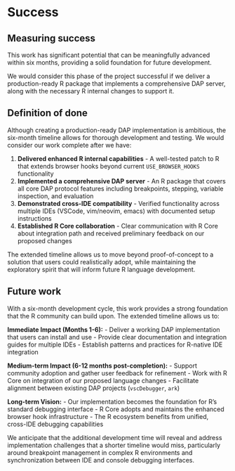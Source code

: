# Success
<!--
Projects should have a definition of done that is measurable, and a
thorough understanding going in of what the risks are to delivery
-->

## Measuring success

<!--
How will we know when success is achieved, what markers can we use
along the way
-->

This work has significant potential that can be meaningfully advanced within six
months, providing a solid foundation for future development.

We would consider this phase of the project successful if we deliver a 
production-ready R package that implements a comprehensive DAP server, along
with the necessary R internal changes to support it. 

## Definition of done

<!--
What does success look like?
-->

Although creating a production-ready DAP implementation is ambitious, the six-month
timeline allows for thorough development and testing. We would consider our work
complete after we have:

1. **Delivered enhanced R internal capabilities** - A well-tested patch to R that
   extends browser hooks beyond current `USE_BROWSER_HOOKS` functionality
2. **Implemented a comprehensive DAP server** - An R package that covers all core
   DAP protocol features including breakpoints, stepping, variable inspection,
   and evaluation
3. **Demonstrated cross-IDE compatibility** - Verified functionality across
   multiple IDEs (VSCode, vim/neovim, emacs) with documented setup instructions
4. **Established R Core collaboration** - Clear communication with R Core about
   integration path and received preliminary feedback on our proposed changes

The extended timeline allows us to move beyond proof-of-concept to a solution
that users could realistically adopt, while maintaining the exploratory spirit
that will inform future R language development.

## Future work

<!--
How could this be extended / developed in the future by yourself
and/or the community in general?
-->

With a six-month development cycle, this work provides a strong foundation that
the R community can build upon. The extended timeline allows us to:

**Immediate Impact (Months 1-6):**
- Deliver a working DAP implementation that users can install and use
- Provide clear documentation and integration guides for multiple IDEs
- Establish patterns and practices for R-native IDE integration

**Medium-term Impact (6-12 months post-completion):**
- Support community adoption and gather user feedback for refinement
- Work with R Core on integration of our proposed language changes
- Facilitate alignment between existing DAP projects (`vscDebugger`, `ark`)

**Long-term Vision:**
- Our implementation becomes the foundation for R's standard debugging interface
- R Core adopts and maintains the enhanced browser hook infrastructure
- The R ecosystem benefits from unified, cross-IDE debugging capabilities

We anticipate that the additional development time will reveal and address
implementation challenges that a shorter timeline would miss, particularly
around breakpoint management in complex R environments and synchronization
between IDE and console debugging interfaces.
